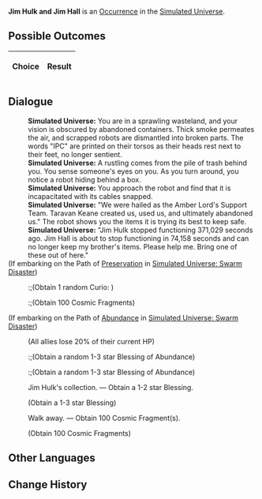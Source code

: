 {{Simulated Universe Event Infobox
|title         = Jim Hulk and Jim Hall
|image         = Random Event Normal.png
|type          =
|domains_su    = Occurrence
|domains_ext   = Occurrence
|domains_swarm = 
|domains_gng   = 
|requirements  =
|prev          = 
|next          = 
|indexRewards  =
|characters    = 
}}
'''Jim Hulk and Jim Hall''' is an [[Simulated Universe/Occurrence|Occurrence]] in the [[Simulated Universe]].

==Possible Outcomes==
{| class="article-table"
!Choice
!Result

|}

<!--
==Gameplay Notes==

-->
==Dialogue==
{{Dialogue Start}}
:'''Simulated Universe:''' You are in a sprawling wasteland, and your vision is obscured by abandoned containers. Thick smoke permeates the air, and scrapped robots are dismantled into broken parts. The words "IPC" are printed on their torsos as their heads rest next to their feet, no longer sentient.
:'''Simulated Universe:''' A rustling comes from the pile of trash behind you. You sense someone's eyes on you. As you turn around, you notice a robot hiding behind a box.
:'''Simulated Universe:''' You approach the robot and find that it is incapacitated with its cables snapped.
:'''Simulated Universe:''' "We were hailed as the Amber Lord's Support Team. Taravan Keane created us, used us, and ultimately abandoned us." The robot shows you the items it is trying its best to keep safe.
:'''Simulated Universe:''' "Jim Hulk stopped functioning 371,029 seconds ago. Jim Hall is about to stop functioning in 74,158 seconds and can no longer keep my brother's items. Please help me. Bring one of these out of here."
;(If embarking on the Path of [[Simulated Universe/Paths#Preservation|Preservation]] in [[Simulated Universe: Swarm Disaster]])
:{{SU Special Dialogue|Preservation|Preserve Jim Hulk's remains.|Obtain Curio: Tonic of Efficacious Chaos. Receive 100 Cosmic Fragment(s).}}
::;(Obtain 1 random Curio<nowiki>:</nowiki> {{Item|Tonic of Efficacious Chaos|20|type=Curio|link=Simulated_Universe/Curio#Tonic_of_Efficacious_Chaos}})
::;(Obtain 100 Cosmic Fragments)
;(If embarking on the Path of [[Simulated Universe/Paths#Abundance|Abundance]] in [[Simulated Universe: Swarm Disaster]])
:{{SU Special Dialogue|Abundance|Pay the price... Continue its operation.|All characters lose HP equal to 20% of their current HP, and obtain 2 random Blessing of Abundance.}}
:;(All allies lose 20% of their current HP)
::;(Obtain a random 1-3 star Blessing of Abundance)
::;(Obtain a random 1-3 star Blessing of Abundance)
:{{DIcon|Star}} Jim Hulk's collection. &mdash; Obtain a 1-2 star Blessing.
:;(Obtain a 1-3 star Blessing)
:{{DIcon|Star}} Walk away. &mdash; Obtain 100 Cosmic Fragment(s).
:;(Obtain 100 Cosmic Fragments)
{{Dialogue End}}

==Other Languages==
{{Other Languages
|en    = Jim Hulk and Jim Hall
|zhs   = 杰姆·哈克与杰姆·哈尔
|zht   = 傑姆•哈克與傑姆•哈爾
|ja    = ジェム・ハックとジェム・ハウル
|ko    = 짐•헐크와 짐•할
|es    = Jim Hulk y Jim Hall
|fr    = Jim Hulk et Jim Hall
|ru    = Джим Халк и Джим Холл
|th    = Jim Hulk และ Jim Hall
|vi    = Jim Hulk Và Jim Hall
|de    = Jim Hulk und Jim Hall
|id    = Jim Hulk dan Jim Hall
|pt    = Jim Hulk e Jim Hall
}}

==Change History==
{{Change History|1.0}}
